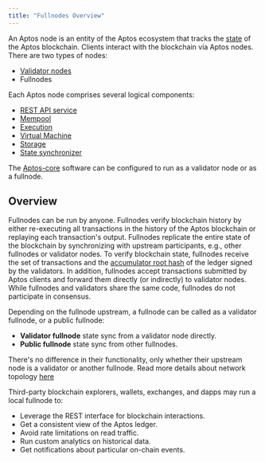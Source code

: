 ```yaml
---
title: "Fullnodes Overview"
---
```






An Aptos node is an entity of the Aptos ecosystem that tracks the [state](/network/glossary.mdx#state) of the Aptos blockchain. Clients interact with the blockchain via Aptos nodes. There are two types of nodes:

- [Validator nodes](/network/blockchain/validator-nodes)
- Fullnodes

Each Aptos node comprises several logical components:

- [REST API service](/network/glossary.mdx#rest-api-service)
- [Mempool](/network/blockchain/validator-nodes.mdx#mempool)
- [Execution](/network/blockchain/validator-nodes.mdx#execution)
- [Virtual Machine](/network/blockchain/validator-nodes.mdx#virtual-machine)
- [Storage](/network/blockchain/validator-nodes.mdx#storage)
- [State synchronizer](/network/blockchain/validator-nodes.mdx#state-synchronizer)

The [Aptos-core](/network/glossary.mdx#aptos-core) software can be configured to run as a validator node or as a fullnode.

## Overview

Fullnodes can be run by anyone. Fullnodes verify blockchain history by either re-executing all transactions in the history of the Aptos blockchain or replaying each transaction&apos;s output. Fullnodes replicate the entire state of the blockchain by synchronizing with upstream participants, e.g., other fullnodes or validator nodes. To verify blockchain state, fullnodes receive the set of transactions and the [accumulator root hash](/network/glossary.mdx#accumulator-root-hash) of the ledger signed by the validators. In addition, fullnodes accept transactions submitted by Aptos clients and forward them directly (or indirectly) to validator nodes. While fullnodes and validators share the same code, fullnodes do not participate in consensus.

Depending on the fullnode upstream, a fullnode can be called as a validator fullnode, or a public fullnode:

- **Validator fullnode** state sync from a validator node directly.
- **Public fullnode** state sync from other fullnodes.

There&apos;s no difference in their functionality, only whether their upstream node is a validator or another fullnode. Read more details about network topology [here](/network/blockchain/node-networks-sync)

Third-party blockchain explorers, wallets, exchanges, and dapps may run a local fullnode to:

- Leverage the REST interface for blockchain interactions.
- Get a consistent view of the Aptos ledger.
- Avoid rate limitations on read traffic.
- Run custom analytics on historical data.
- Get notifications about particular on-chain events.
